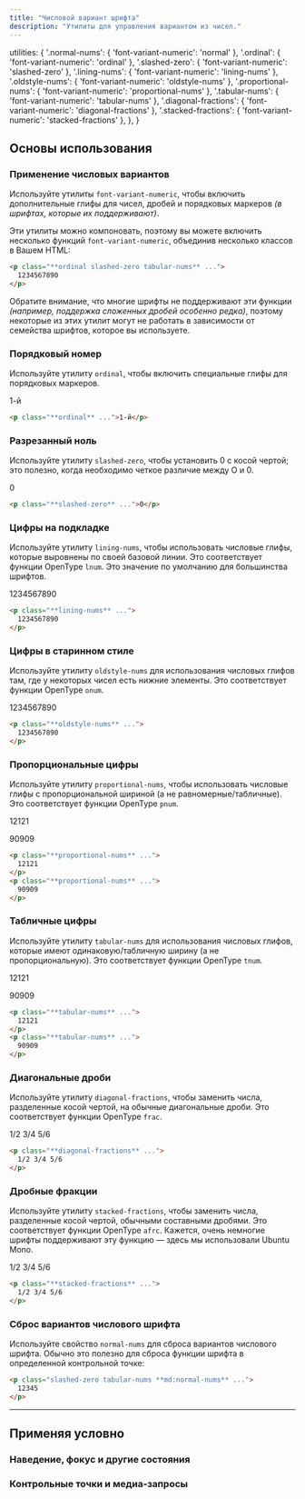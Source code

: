 ```yaml
---
title: "Числовой вариант шрифта"
description: "Утилиты для управления вариантом из чисел."
---
```



  utilities: {
    '.normal-nums': { 'font-variant-numeric': 'normal' },
    '.ordinal': { 'font-variant-numeric': 'ordinal' },
    '.slashed-zero': { 'font-variant-numeric': 'slashed-zero' },
    '.lining-nums': { 'font-variant-numeric': 'lining-nums' },
    '.oldstyle-nums': { 'font-variant-numeric': 'oldstyle-nums' },
    '.proportional-nums': { 'font-variant-numeric': 'proportional-nums' },
    '.tabular-nums': { 'font-variant-numeric': 'tabular-nums' },
    '.diagonal-fractions': { 'font-variant-numeric': 'diagonal-fractions' },
    '.stacked-fractions': { 'font-variant-numeric': 'stacked-fractions' },
  },
}

## Основы использования

### Применение числовых вариантов

Используйте утилиты `font-variant-numeric`, чтобы включить дополнительные глифы для чисел, дробей и порядковых маркеров *(в шрифтах, которые их поддерживают)*.

Эти утилиты можно компоновать, поэтому вы можете включить несколько функций `font-variant-numeric`, объединив несколько классов в Вашем HTML:

```html
<p class="**ordinal slashed-zero tabular-nums** ...">
  1234567890
</p>
```

Обратите внимание, что многие шрифты не поддерживают эти функции *(например, поддержка сложенных дробей особенно редка)*, поэтому некоторые из этих утилит могут не работать в зависимости от семейства шрифтов, которое вы используете.

### Порядковый номер

Используйте утилиту `ordinal`, чтобы включить специальные глифы для порядковых маркеров.

<Example>
  <p class="font-source ordinal text-center text-slate-900 text-lg dark:text-slate-200">1-й</p>
</Example>

```html
<p class="**ordinal** ...">1-й</p>
```

### Разрезанный ноль

Используйте утилиту `slashed-zero`, чтобы установить 0 с косой чертой; это полезно, когда необходимо четкое различие между O и 0.

<Example>
  <p class="font-source slashed-zero text-center text-slate-900 text-lg dark:text-slate-200">0</p>
</Example>

```html
<p class="**slashed-zero** ...">0</p>
```

### Цифры на подкладке

Используйте утилиту `lining-nums`, чтобы использовать числовые глифы, которые выровнены по своей базовой линии. Это соответствует функции OpenType `lnum`. Это значение по умолчанию для большинства шрифтов.

<Example>
  <p class="font-source lining-nums text-center text-slate-900 text-lg dark:text-slate-200">1234567890</p>
</Example>

```html
<p class="**lining-nums** ...">
  1234567890
</p>
```

### Цифры в старинном стиле

Используйте утилиту `oldstyle-nums` для использования числовых глифов там, где у некоторых чисел есть нижние элементы. Это соответствует функции OpenType `onum`.

<Example>
  <p class="font-source oldstyle-nums text-center text-slate-900 text-lg dark:text-slate-200">1234567890</p>
</Example>

```html
<p class="**oldstyle-nums** ...">
  1234567890
</p>
```

### Пропорциональные цифры

Используйте утилиту `proportional-nums`, чтобы использовать числовые глифы с пропорциональной шириной (а не равномерные/табличные). Это соответствует функции OpenType `pnum`.

<Example>
  <div class="max-w-sm text-right">
    <p class="font-source proportional-nums text-slate-900 text-lg dark:text-slate-200">12121</p>
    <p class="font-source proportional-nums text-slate-900 text-lg dark:text-slate-200">90909</p>
  </div>
</Example>

```html
<p class="**proportional-nums** ...">
  12121
</p>
<p class="**proportional-nums** ...">
  90909
</p>
```

### Табличные цифры

Используйте утилиту `tabular-nums` для использования числовых глифов, которые имеют одинаковую/табличную ширину (а не пропорциональную). Это соответствует функции OpenType `tnum`.

<Example>
  <div class="max-w-sm text-right">
    <p class="font-source tabular-nums text-slate-900 text-lg dark:text-slate-200">12121</p>
    <p class="font-source tabular-nums text-slate-900 text-lg dark:text-slate-200">90909</p>
  </div>
</Example>

```html
<p class="**tabular-nums** ...">
  12121
</p>
<p class="**tabular-nums** ...">
  90909
</p>
```

### Диагональные дроби

Используйте утилиту `diagonal-fractions`, чтобы заменить числа, разделенные косой чертой, на обычные диагональные дроби. Это соответствует функции OpenType `frac`.

<Example>
  <p class="font-source diagonal-fractions text-center text-slate-900 text-lg dark:text-slate-200">1/2 3/4 5/6</p>
</Example>

```html
<p class="**diagonal-fractions** ...">
  1/2 3/4 5/6
</p>
```

### Дробные фракции

Используйте утилиту `stacked-fractions`, чтобы заменить числа, разделенные косой чертой, обычными составными дробями. Это соответствует функции OpenType `afrc`. Кажется, очень немногие шрифты поддерживают эту функцию — здесь мы использовали Ubuntu Mono.

<Example>
  <p class="font-ubuntu-mono stacked-fractions text-center text-slate-900 text-lg dark:text-slate-200">1/2 3/4 5/6</p>
</Example>

```html
<p class="**stacked-fractions** ...">
  1/2 3/4 5/6
</p>
```

### Сброс вариантов числового шрифта

Используйте свойство `normal-nums` для сброса вариантов числового шрифта. Обычно это полезно для сброса функции шрифта в определенной контрольной точке:

```html
<p class="slashed-zero tabular-nums **md:normal-nums** ...">
  12345
</p>
```

---

## <Heading ignore>Применяя условно</Heading>

### <Heading ignore>Наведение, фокус и другие состояния</Heading>

<HoverFocusAndOtherStates defaultClass="proportional-nums" featuredClass="tabular-nums" element="p"  />

### <Heading ignore>Контрольные точки и медиа-запросы</Heading>

<BreakpointsAndMediaQueries defaultClass="proportional-nums" featuredClass="tabular-nums" element="p"  />
